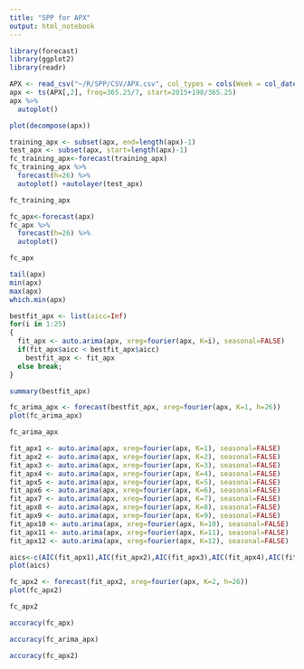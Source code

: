 ```yaml
---
title: "SPP for APX"
output: html_notebook
---
```


```r
library(forecast)
library(ggplot2)
library(readr)
```

```r
APX <- read_csv("~/R/SPP/CSV/APX.csv", col_types = cols(Week = col_date(format = "%Y-%m-%d")))
apx <- ts(APX[,2], freq=365.25/7, start=2015+198/365.25)
apx %>%
  autoplot()
```

```r
plot(decompose(apx))
```

```r
training_apx <- subset(apx, end=length(apx)-1)
test_apx <- subset(apx, start=length(apx)-1)
fc_training_apx<-forecast(training_apx)
fc_training_apx %>%
  forecast(h=26) %>%
  autoplot() +autolayer(test_apx)
```

```r
fc_training_apx
```

```r
fc_apx<-forecast(apx)
fc_apx %>%
  forecast(h=26) %>%
  autoplot()
```

```r
fc_apx
```

```r
tail(apx)
min(apx)
max(apx)
which.min(apx)
```

```r
bestfit_apx <- list(aicc=Inf)
for(i in 1:25)
{
  fit_apx <- auto.arima(apx, xreg=fourier(apx, K=i), seasonal=FALSE)
  if(fit_apx$aicc < bestfit_apx$aicc)
    bestfit_apx <- fit_apx
  else break;
}
```

```r
summary(bestfit_apx)
```

```r
fc_arima_apx <- forecast(bestfit_apx, xreg=fourier(apx, K=1, h=26))
plot(fc_arima_apx)
```

```r
fc_arima_apx
```

```r
fit_apx1 <- auto.arima(apx, xreg=fourier(apx, K=1), seasonal=FALSE)
fit_apx2 <- auto.arima(apx, xreg=fourier(apx, K=2), seasonal=FALSE)
fit_apx3 <- auto.arima(apx, xreg=fourier(apx, K=3), seasonal=FALSE)
fit_apx4 <- auto.arima(apx, xreg=fourier(apx, K=4), seasonal=FALSE)
fit_apx5 <- auto.arima(apx, xreg=fourier(apx, K=5), seasonal=FALSE)
fit_apx6 <- auto.arima(apx, xreg=fourier(apx, K=6), seasonal=FALSE)
fit_apx7 <- auto.arima(apx, xreg=fourier(apx, K=7), seasonal=FALSE)
fit_apx8 <- auto.arima(apx, xreg=fourier(apx, K=8), seasonal=FALSE)
fit_apx9 <- auto.arima(apx, xreg=fourier(apx, K=9), seasonal=FALSE)
fit_apx10 <- auto.arima(apx, xreg=fourier(apx, K=10), seasonal=FALSE)
fit_apx11 <- auto.arima(apx, xreg=fourier(apx, K=11), seasonal=FALSE)
fit_apx12 <- auto.arima(apx, xreg=fourier(apx, K=12), seasonal=FALSE)
```

```r
aics<-c(AIC(fit_apx1),AIC(fit_apx2),AIC(fit_apx3),AIC(fit_apx4),AIC(fit_apx5),AIC(fit_apx6),AIC(fit_apx7),AIC(fit_apx8),AIC(fit_apx9),AIC(fit_apx10),AIC(fit_apx11),AIC(fit_apx12))
plot(aics)
```

```r
fc_apx2 <- forecast(fit_apx2, xreg=fourier(apx, K=2, h=26))
plot(fc_apx2)
```

```r
fc_apx2
```

```r
accuracy(fc_apx)
```

```r
accuracy(fc_arima_apx)
```

```r
accuracy(fc_apx2)
```